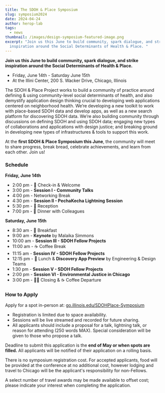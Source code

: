 ```yaml
---
title: The SDOH & Place Symposium
slug: symposium2024
date: 2024-04-24
author: herop-lab
tags:
  - news
thumbnail: /images/design-symposium-featured-image.png
excerpt: "Join us this June to build community, spark dialogue, and strike
  inspiration around the Social Determinants of Health & Place. "
---
```

**Join us this June to build community, spark dialogue, and strike inspiration around the Social Determinants of Health & Place.**

* Friday, June 14th - Saturday June 15th
* At the Illini Center, 200 S. Wacker Drive, Chicago, Illinois

The SDOH & Place Project works to build a community of practice around defining & using community-level social determinants of health, and also demystify application design thinking crucial to developing web applications centered on neighborhood health. We’re developing a new toolkit to work with place-based SDOH data and develop apps, as well as a new search platform for discovering SDOH data. We’re also building community through discussions on defining SDOH and using SDOH data; engaging new types of collaborations and applications with design justice; and breaking ground in developing new types of infrastructures & tools to support this work.

At the **first SDOH & Place Symposium this June**, the community will meet to share progress, break bread, celebrate achievements, and learn from each other. Join us! 

### **Schedule**

**Friday, June 14th**

* 2:00 pm - 🏁 Check-in & Welcome
* 3:00 pm - **Session I - Community Talks**
* 4:00 pm - Networking Break 
* 4:30 pm - **Session II - PechaKecha Lightning Session**
* 5:30 pm - 🎉 Reception
* 7:00 pm - 🍱 Dinner with Colleagues  

**Saturday, June 15th**

* 8:30 am -  🥐 Breakfast
* 9:00 am - **Keynote** by Malaika Simmons
* 10:00 am - **Session III - SDOH Fellow Projects**
* 11:00 am - ☕ Coffee Break 
* 11:15 am - **Session IV - SDOH Fellow Projects**
* 12:15 pm - 🥗 Lunch & **Discovery App Preview** by Engineering & Design Teams
* 1:30 pm - **Session V - SDOH Fellow Projects**
* 2:00 pm - **Session VI - Environmental Justice in Chicago**
* 3:00 pm - 👋🏽 Closing & ☕ Coffee Departure

### How to Apply

Apply for a spot in-person at: [go.illinois.edu/SDOHPlace-Symposium](http://go.illinois.edu/SDOHPlace-Symposium)[](http://go.illinois.edu/SDOHPlace-Symposium)

* Registration is limited due to space availability.
* Sessions will be live streamed and recorded for future sharing.
* All applicants should include a proposal for a talk, lightning talk, or reason for attending (250 words MAX). Special consideration will be given to those who propose a talk. 

Deadline to submit this application is the **end of May or when spots are filled.** All applicants will be notified of their application on a rolling basis. 

There is no symposium registration cost. For accepted applicants, food will be provided at the conference at no additional cost, however lodging and travel to Chicago will be the applicant's responsibility for non-Fellows. 

A select number of travel awards may be made available to offset cost; please indicate your interest when completing the application.
